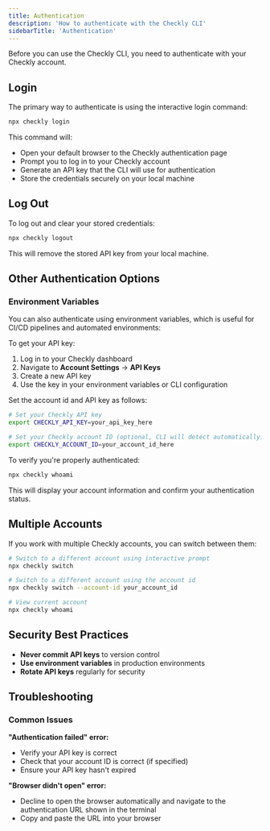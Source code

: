 ```yaml
---
title: Authentication
description: 'How to authenticate with the Checkly CLI'
sidebarTitle: 'Authentication'
---
```

Before you can use the Checkly CLI, you need to authenticate with your Checkly account.

## Login

The primary way to authenticate is using the interactive login command:

```bash Terminal
npx checkly login
```

This command will:
- Open your default browser to the Checkly authentication page
- Prompt you to log in to your Checkly account
- Generate an API key that the CLI will use for authentication
- Store the credentials securely on your local machine

## Log Out

To log out and clear your stored credentials:

```bash Terminal
npx checkly logout
```

This will remove the stored API key from your local machine.

## Other Authentication Options

### Environment Variables

You can also authenticate using environment variables, which is useful for CI/CD pipelines and automated environments:

To get your API key:

1. Log in to your Checkly dashboard
2. Navigate to **Account Settings** → **API Keys**
3. Create a new API key
4. Use the key in your environment variables or CLI configuration

Set the account id and API key as follows:

```bash Terminal
# Set your Checkly API key
export CHECKLY_API_KEY=your_api_key_here

# Set your Checkly account ID (optional, CLI will detect automatically)
export CHECKLY_ACCOUNT_ID=your_account_id_here
```

To verify you're properly authenticated:

```bash Terminal
npx checkly whoami
```

This will display your account information and confirm your authentication status.

## Multiple Accounts

If you work with multiple Checkly accounts, you can switch between them:

```bash Terminal
# Switch to a different account using interactive prompt
npx checkly switch

# Switch to a different account using the account id
npx checkly switch --account-id your_account_id

# View current account
npx checkly whoami
```

## Security Best Practices

- **Never commit API keys** to version control
- **Use environment variables** in production environments
- **Rotate API keys** regularly for security

## Troubleshooting

### Common Issues

**"Authentication failed" error:**
- Verify your API key is correct
- Check that your account ID is correct (if specified)
- Ensure your API key hasn't expired

**"Browser didn't open" error:**
- Decline to open the browser automatically and navigate to the authentication URL shown in the terminal
- Copy and paste the URL into your browser
